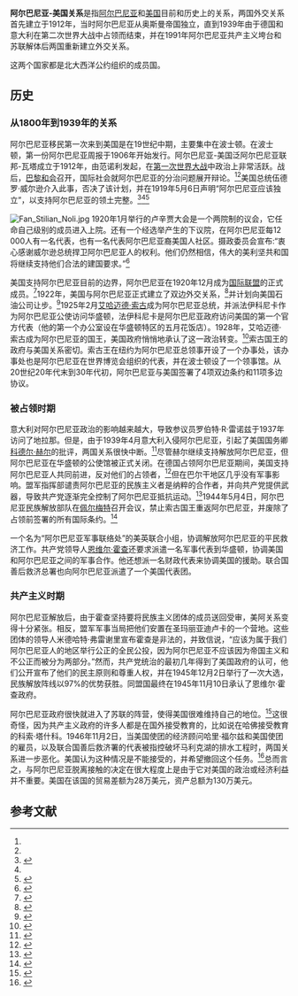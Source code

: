 {{Short description|1=阿尔巴尼亚共和国与美利坚合众国之间的外交关系}}
{{Infobox bilateral relations|阿尔巴尼亚–美国|Albania|USA|filetype=svg}}
'''阿尔巴尼亚-美国关系'''是指[[阿尔巴尼亚|阿尔巴尼亚]]和[[美国|美国]]目前和历史上的关系，两国外交关系首先建立于1912年，当时阿尔巴尼亚从奥斯曼帝国独立，直到1939年由于德国和意大利在第二次世界大战中占领而结束，并在1991年阿尔巴尼亚共产主义垮台和苏联解体后两国重新建立外交关系。

这两个国家都是北大西洋公约组织的成员国。
==历史==
=== 从1800年到1939年的关系 ===
阿尔巴尼亚移民第一次来到美国是在19世纪中期，主要集中在波士顿。在波士顿，第一份阿尔巴尼亚周报于1906年开始发行。阿尔巴尼亚-美国泛阿尔巴尼亚联邦-瓦塔成立于1912年，由范诺利发起，在[[第一次世界大战|第一次世界大战]]中政治上非常活跃。战后，[[巴黎和会|巴黎和会]]召开，国际社会就阿尔巴尼亚的分治问题展开辩论。<ref name=Hart212/><ref name="Chun94"/>美国总统伍德罗·威尔逊介入此事，否决了该计划，并在1919年5月6日声明“阿尔巴尼亚应该独立”，以支持阿尔巴尼亚的领土完整。<ref>{{Cite book|title=Papers relating to the foreign relations of the United States, The Paris Peace Conference, 1919|volume=Volume V|url=http://digital.library.wisc.edu/1711.dl/FRUS.FRUS1919Parisv05|publisher=Government Printing Office|place=Washington|date=1919|page=483}}</ref><ref name=Hart212/><ref name="Chun94">{{cite journal|last=Chun|first=Kwang-Ho|title=Kosovo: A New European Nation-State?|url=http://s-space.snu.ac.kr/bitstream/10371/96517/1/5.Kosovo-A-New-European-Nation-State_Kwang-ho-Chun.pdf|journal=Journal of International and Area Studies|volume=18|issue=1|year=2011|pages=94|access-date=2021-01-27|archive-date=2021-01-03|archive-url=https://web.archive.org/web/20210103082124/https://s-space.snu.ac.kr/bitstream/10371/96517/1/5.Kosovo-A-New-European-Nation-State_Kwang-ho-Chun.pdf|dead-url=no}}</ref>

[[File:Fan_Stilian_Noli.jpg|thumb]]
1920年1月举行的卢辛贾大会是一个两院制的议会，它任命自己级别的成员进入上院。还有一个经选举产生的下议院，在阿尔巴尼亚每12 000人有一名代表，也有一名代表阿尔巴尼亚裔美国人社区。摄政委员会宣布:“衷心感谢威尔逊总统捍卫阿尔巴尼亚人的权利。他们仍然相信，伟大的美利坚共和国将继续支持他们合法的建国要求。”<ref>{{Cite book|url=http://trove.nla.gov.au/work/21756503?selectedversion=NBD467022|title=Nationalism in Eastern Europe. / Edited by Peter F. Sugar and Ivo J. Lederer. – Version details|website=Trove|language=en|access-date=2017-05-05|isbn=9780295973425|publisher=Seattle : University of Washington Press|year=1969|archive-date=2018-09-01|archive-url=https://web.archive.org/web/20180901113145/https://trove.nla.gov.au/work/21756503?selectedversion=NBD467022|dead-url=no}}</ref>

美国支持阿尔巴尼亚目前的边界，阿尔巴尼亚在1920年12月成为[[国际联盟|国际联盟]]的正式成员。<ref>{{Cite journal|last=Akhund|first=Nadine|date=2012-12-31|title=The Two Carnegie Reports: From the Balkan Expedition of 1913 to the Albanian Trip of 1921|url=https://balkanologie.revues.org/2365?lang=en|journal=Balkanologie. Revue d'études pluridisciplinaires|language=fr|issue=Vol. XIV, n° 1–2|doi=10.4000/balkanologie.2365|issn=1279-7952|doi-access=free|access-date=2021-01-27|archive-date=2018-11-16|archive-url=https://web.archive.org/web/20181116013259/https://journals.openedition.org/balkanologie/2365?lang=en|dead-url=no}}</ref>1922年，美国与阿尔巴尼亚正式建立了双边外交关系，<ref>{{Cite news|url=https://2009-2017.state.gov/r/pa/ei/bgn/3235.htm|title=Albania|work=U.S. Department of State|access-date=2017-05-05|archive-date=2021-10-10|archive-url=https://web.archive.org/web/20211010005307/https://2009-2017.state.gov/r/pa/ei/bgn/3235.htm|dead-url=no}}</ref>并计划向美国石油公司让步。<ref>{{Cite web|url=http://images.library.wisc.edu/FRUS/EFacs/1922v01/reference/frus.frus1922v01.i0007.pdf|title=Library Images|access-date=2021-01-27|archive-date=2021-07-05|archive-url=https://web.archive.org/web/20210705024933/http://images.library.wisc.edu/FRUS/EFacs/1922v01/reference/frus.frus1922v01.i0007.pdf|dead-url=no}}</ref>1925年2月[[索古一世|艾哈迈德·索古]]成为阿尔巴尼亚总统，并派法伊科尼卡作为阿尔巴尼亚公使访问华盛顿，法伊科尼卡是阿尔巴尼亚政府访问美国的第一个官方代表（他的第一个办公室设在华盛顿特区的五月花饭店）。1928年，艾哈迈德·索古成为阿尔巴尼亚的国王，美国政府悄悄地承认了这一政治转变。<ref>{{Cite web|url=http://images.library.wisc.edu/FRUS/EFacs/1928v01/reference/frus.frus1928v01.i0007.pdf|title=Recognition of Zog I, King of Albanians|access-date=2021-01-27|archive-date=2021-07-05|archive-url=https://web.archive.org/web/20210705024923/http://images.library.wisc.edu/FRUS/EFacs/1928v01/reference/frus.frus1928v01.i0007.pdf|dead-url=no}}</ref>索古国王的政府与美国关系密切。索古王在纽约为阿尔巴尼亚总领事开设了一个办事处，该办事处也是阿尔巴尼亚在世界博览会组织的代表，并在波士顿设了一个领事馆。从20世纪20年代末到30年代初，阿尔巴尼亚与美国签署了4项双边条约和11项多边协议。
=== 被占领时期 ===
意大利对阿尔巴尼亚政治的影响越来越大，导致参议员罗伯特·R·雷诺兹于1937年访问了地拉那。但是，由于1939年4月意大利入侵阿尔巴尼亚，引起了美国国务卿[[科德尔·赫尔|科德尔·赫尔]]的批评，两国关系很快中断。<ref>{{Cite news|url=https://www.nytimes.com/1939/04/09/archives/attack-on-albania-assailed-by-hull-diplomats-involved-by-invasion.html|title=ATTACK ON ALBANIA ASSAILED BY HULL; DIPLOMATS INVOLVED BY INVASION|date=1939-04-09|work=The New York Times|access-date=2017-05-05|issn=0362-4331|archive-date=2018-07-27|archive-url=https://web.archive.org/web/20180727123824/https://www.nytimes.com/1939/04/09/archives/attack-on-albania-assailed-by-hull-diplomats-involved-by-invasion.html|dead-url=no}}</ref>尽管赫尔继续支持解放阿尔巴尼亚，但阿尔巴尼亚在华盛顿的公使馆被正式关闭。在德国占领阿尔巴尼亚期间，美国支持阿尔巴尼亚人共同前进，反对他们的占领者，<ref>{{Cite web|url=https://history.state.gov/historicaldocuments/frus1944v03|title=Foreign Relations of the United States: Diplomatic Papers, 1944, The British Commonwealth and Europe, Volume III – Office of the Historian|website=history.state.gov|language=en|access-date=2017-05-05|archive-date=2021-09-11|archive-url=https://web.archive.org/web/20210911001848/https://history.state.gov/historicaldocuments/frus1944v03|dead-url=no}}</ref>但在巴尔干地区几乎没有军事影响。盟军指挥部谴责阿尔巴尼亚的民族主义者是纳粹的合作者，并向共产党提供武器，导致共产党逐渐完全控制了阿尔巴尼亚抵抗运动。<ref>{{Cite book|title=RETURN TO DIVERSITY: A Political History of East Central Europe Since World War II|last=Rothschild|first=Joseph|publisher=OXFORD UNIVERSITY PRESS|year=2000|location=Oxford}}</ref>1944年5月4日，阿尔巴尼亚民族解放部队在[[佩尔梅特|佩尔梅特]]召开会议，禁止索古国王重返阿尔巴尼亚，并废除了占领前签署的所有国际条约。<ref>{{Cite web|url=https://history.state.gov/historicaldocuments/frus1945v04/d55|title=Foreign Relations of the United States: Diplomatic Papers, 1945, Europe, Volume IV – Office of the Historian|website=history.state.gov|language=en|access-date=2017-05-05|archive-date=2021-02-01|archive-url=https://web.archive.org/web/20210201172215/https://history.state.gov/historicaldocuments/frus1945v04/d55|dead-url=no}}</ref>

一个名为“阿尔巴尼亚军事联络处”的美英联合小组，协调解放阿尔巴尼亚的平民救济工作。共产党领导人[[恩维尔·霍查|恩维尔·霍查]]还要求派遣一名军事代表到华盛顿，协调美国和阿尔巴尼亚之间的军事合作。他还想派一名财政代表来协调美国的援助。联合国善后救济总署也向阿尔巴尼亚派遣了一个美国代表团。
=== 共产主义时期 ===
{{See also|阿尔巴尼亚社会主义人民共和国}}

阿尔巴尼亚解放后，由于霍查坚持要将民族主义团体的成员送回受审，美阿关系变得十分紧张。相反，盟军军事当局把他们安置在圣玛丽亚迪卢卡的一个营地。这些团体的领导人米德哈特·弗雷谢里宣布霍查是非法的，并致信说，“应该为属于我们阿尔巴尼亚人的地区举行公正的全民公投，因为阿尔巴尼亚不应该因为帝国主义和不公正而被分为两部分。”然而，共产党统治的最初几年得到了美国政府的认可，他们公开宣布了他们的民主原则和尊重人权，并在1945年12月2日举行了一次大选，民族解放阵线以97%的优势获胜。同盟国最终在1945年11月10日承认了恩维尔·霍查政府。

阿尔巴尼亚政府很快就进入了苏联的阵营，使得美国很难维持自己的地位。<ref>{{Cite web|url=https://history.state.gov/historicaldocuments/frus1946v06/d4|title=Foreign Relations of the United States, 1946, Eastern Europe, The Soviet Union, Volume VI – Office of the Historian|website=history.state.gov|language=en|access-date=2017-05-05|archive-date=2021-05-09|archive-url=https://web.archive.org/web/20210509123954/https://history.state.gov/historicaldocuments/frus1946v06/d4|dead-url=no}}</ref>这很奇怪，因为共产主义政府的许多人都是在国外接受教育的，比如说在哈佛接受教育的科索·塔什科。1946年11月2日，当美国使团的经济顾问哈里·福尔兹和美国使团的雇员，以及联合国善后救济署的代表被指控破坏马利克湖的排水工程时，两国关系进一步恶化。美国认为这种情况是不能接受的，并希望撤回这个任务。<ref>{{Cite web|url=http://images.library.wisc.edu/FRUS/EFacs/1946v06/reference/frus.frus1946v06.i0006.pdf|title=Efforts to reach a satisfactory basis for the reestablishment of diplomatic relations with Albania; withdrawal of the informal Albanian mission.|access-date=2021-01-27|archive-date=2021-07-05|archive-url=https://web.archive.org/web/20210705024929/http://images.library.wisc.edu/FRUS/EFacs/1946v06/reference/frus.frus1946v06.i0006.pdf|dead-url=no}}</ref>总而言之，与阿尔巴尼亚脱离接触的决定在很大程度上是由于它对美国的政治或经济利益并不重要。美国在该国的贸易差额为28万美元，资产总额为130万美元。

==参考文献==
{{reflist}}
{{美国外交}}
{{阿尔巴尼亚外交}}